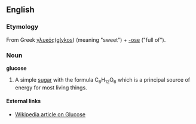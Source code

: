 ==English==
===Etymology===
From Greek [[γλυκός]]([[glykos]]) (meaning "sweet") + [[-ose]] ("full of").
===Noun===
'''glucose'''
#A simple [[sugar]] with the formula C<sub>6</sub>H<sub>12</sub>O<sub>6</sub> which is a principal source of energy for most living things.
====External links====
*[[w:glucose|Wikipedia article on Glucose]]